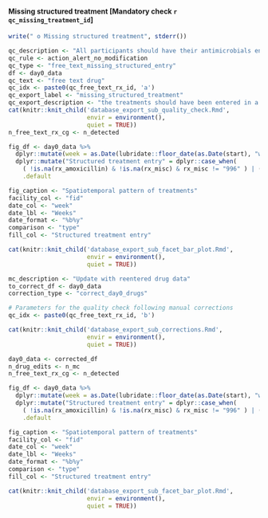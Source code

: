 #### Missing structured treatment [Mandatory check `r qc_missing_treatment_id`]

```r
write(" o Missing structured treatment", stderr())
```

```r
qc_description <- "All participants should have their antimicrobials entered in a structured way and not in free text to facilitate the statistical analysis."
qc_rule <- action_alert_no_modification
qc_type <- "free_text_missing_structured_entry"
df <- day0_data
qc_text <- "free text drug"
qc_idx <- paste0(qc_free_text_rx_id, 'a')
qc_export_label <- "missing_structured_treatment"
qc_export_description <- "the treatments should have been entered in a structured manner"
cat(knitr::knit_child('database_export_sub_quality_check.Rmd',
                      envir = environment(),
                      quiet = TRUE))
n_free_text_rx_cg <- n_detected
```

```r
fig_df <- day0_data %>%
  dplyr::mutate(week = as.Date(lubridate::floor_date(as.Date(start), "week", week_start = getOption("lubridate.week.start", 1)))) %>% 
  dplyr::mutate("Structured treatment entry" = dplyr::case_when(
    ( !is.na(rx_amoxicillin) & !is.na(rx_misc) & rx_misc != "996" ) | ( is.na(rx_amoxicillin_hf) & ( is.na(rx_misc_hf) | rx_misc_hf == "996" ) ) ~ "a) Yes",
    .default                                                                                                                                     = "b) No"))

fig_caption <- "Spatiotemporal pattern of treatments"
facility_col <- "fid"
date_col <- "week"
date_lbl <- "Weeks"
date_format <- "%b%y"
comparison <- "type"
fill_col <- "Structured treatment entry"

cat(knitr::knit_child('database_export_sub_facet_bar_plot.Rmd',
                      envir = environment(),
                      quiet = TRUE))
```

```r
mc_description <- "Update with reentered drug data"
to_correct_df <- day0_data
correction_type <- "correct_day0_drugs"

# Parameters for the quality check following manual corrections
qc_idx <- paste0(qc_free_text_rx_id, 'b')

cat(knitr::knit_child('database_export_sub_corrections.Rmd',
                      envir = environment(),
                      quiet = TRUE))

day0_data <- corrected_df
n_drug_edits <- n_mc
n_free_text_rx_cg <- n_detected
```

```r
fig_df <- day0_data %>%
  dplyr::mutate(week = as.Date(lubridate::floor_date(as.Date(start), "week", week_start = getOption("lubridate.week.start", 1)))) %>% 
  dplyr::mutate("Structured treatment entry" = dplyr::case_when(
    ( !is.na(rx_amoxicillin) & !is.na(rx_misc) & rx_misc != "996" ) | ( is.na(rx_amoxicillin_hf) & ( is.na(rx_misc_hf) | rx_misc_hf == "996" ) ) ~ "a) Yes",
    .default                                                                                                                                     = "b) No"))

fig_caption <- "Spatiotemporal pattern of treatments"
facility_col <- "fid"
date_col <- "week"
date_lbl <- "Weeks"
date_format <- "%b%y"
comparison <- "type"
fill_col <- "Structured treatment entry"

cat(knitr::knit_child('database_export_sub_facet_bar_plot.Rmd',
                      envir = environment(),
                      quiet = TRUE))
```
